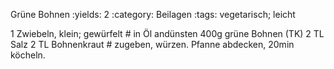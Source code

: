 Grüne Bohnen
:yields: 2
:category: Beilagen
:tags: vegetarisch; leicht

1 Zwiebeln, klein; gewürfelt
# in Öl andünsten
400g grüne Bohnen (TK)
2 TL Salz
2 TL Bohnenkraut
# zugeben, würzen. Pfanne abdecken, 20min köcheln.

